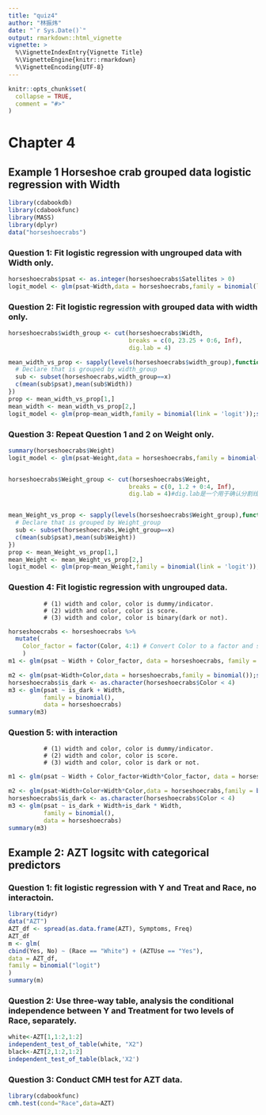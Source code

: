 ```yaml
---
title: "quiz4"
author: "林振炜"
date: "`r Sys.Date()`"
output: rmarkdown::html_vignette
vignette: >
  %\VignetteIndexEntry{Vignette Title}
  %\VignetteEngine{knitr::rmarkdown}
  %\VignetteEncoding{UTF-8}
---
```


```r
knitr::opts_chunk$set(
  collapse = TRUE,
  comment = "#>"
)
```
# Chapter 4





## Example 1  Horseshoe crab grouped data logistic regression with Width
```r
library(cdabookdb)
library(cdabookfunc)
library(MASS)
library(dplyr)
data("horseshoecrabs")
```


### Question 1: Fit logistic regression with ungrouped data with Width only.
```r
horseshoecrabs$psat <- as.integer(horseshoecrabs$Satellites > 0)
logit_model <- glm(psat~Width,data = horseshoecrabs,family = binomial(link = 'logit'));summary(logit_model)
```


### Question 2: Fit logistic regression with grouped data with width only.
```r
horseshoecrabs$width_group <- cut(horseshoecrabs$Width,
                                  breaks = c(0, 23.25 + 0:6, Inf),
                                  dig.lab = 4)

mean_width_vs_prop <- sapply(levels(horseshoecrabs$width_group),function(x){
  # Declare that is grouped by width_group
  sub <- subset(horseshoecrabs,width_group==x)
  c(mean(sub$psat),mean(sub$Width))
})
prop <- mean_width_vs_prop[1,]
mean_width <- mean_width_vs_prop[2,]
logit_model <- glm(prop~mean_width,family = binomial(link = 'logit'));summary(logit_model)
```

### Question 3: Repeat Question 1 and 2 on Weight only.
```r
summary(horseshoecrabs$Weight)
logit_model <- glm(psat~Weight,data = horseshoecrabs,family = binomial(link = 'logit'));summary(logit_model)


horseshoecrabs$Weight_group <- cut(horseshoecrabs$Weight,
                                  breaks = c(0, 1.2 + 0:4, Inf),
                                  dig.lab = 4)#dig.lab是一个用于确认分割线精度的参数


mean_Weight_vs_prop <- sapply(levels(horseshoecrabs$Weight_group),function(x){
  # Declare that is grouped by Weight_group
  sub <- subset(horseshoecrabs,Weight_group==x)
  c(mean(sub$psat),mean(sub$Weight))
})
prop <- mean_Weight_vs_prop[1,]
mean_Weight <- mean_Weight_vs_prop[2,]
logit_model <- glm(prop~mean_Weight,family = binomial(link = 'logit'));summary(logit_model)
```

### Question 4: Fit logistic regression with ungrouped data. 
              # (1) width and color, color is dummy/indicator.
              # (2) width and color, color is score.
              # (3) width and color, color is binary(dark or not).


```r
horseshoecrabs <- horseshoecrabs %>%
  mutate(
    Color_factor = factor(Color, 4:1) # Convert Color to a factor and set the factor level
    )
m1 <- glm(psat ~ Width + Color_factor, data = horseshoecrabs, family = binomial());summary(m1)

m2 <- glm(psat~Width+Color,data = horseshoecrabs,family = binomial());summary(m2)
horseshoecrabs$is_dark <- as.character(horseshoecrabs$Color < 4)
m3 <- glm(psat ~ is_dark + Width,
          family = binomial(),
          data = horseshoecrabs)
summary(m3)
```

### Question 5: with interaction
              # (1) width and color, color is dummy/indicator.
              # (2) width and color, color is score.
              # (3) width and color, color is dark or not.
```r
m1 <- glm(psat ~ Width + Color_factor+Width*Color_factor, data = horseshoecrabs, family = binomial());summary(m1)

m2 <- glm(psat~Width+Color+Width*Color,data = horseshoecrabs,family = binomial());summary(m2)
horseshoecrabs$is_dark <- as.character(horseshoecrabs$Color < 4)
m3 <- glm(psat ~ is_dark + Width+is_dark * Width,
          family = binomial(),
          data = horseshoecrabs)
summary(m3)
```




##  Example 2: AZT  logsitc with categorical predictors


### Question 1: fit logistic regression with Y and Treat and Race, no interactoin.
```r
library(tidyr)
data("AZT")
AZT_df <- spread(as.data.frame(AZT), Symptoms, Freq)
AZT_df
m <- glm(
cbind(Yes, No) ~ (Race == "White") + (AZTUse == "Yes"),
data = AZT_df,
family = binomial("logit")
)
summary(m)
```


### Question 2: Use three-way table, analysis the conditional independence between Y and Treatment for two levels of Race, separately.

```r
white<-AZT[1,1:2,1:2]
independent_test_of_table(white, "X2")
black<-AZT[2,1:2,1:2]
independent_test_of_table(black,'X2')

```

### Question 3: Conduct CMH test for AZT data.

```r
library(cdabookfunc)
cmh.test(cond="Race",data=AZT)
```






